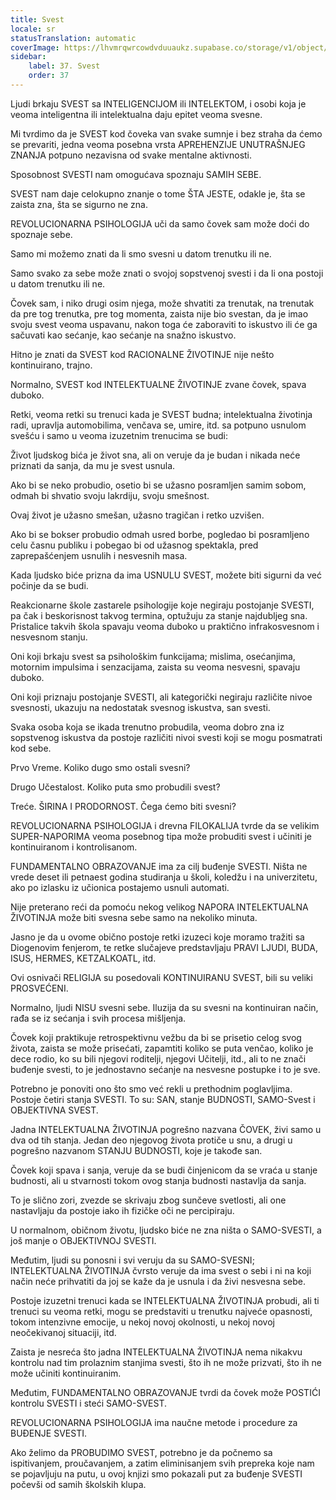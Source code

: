 ```yaml
---
title: Svest
locale: sr
statusTranslation: automatic
coverImage: https://lhvmrqwrcowdvduuaukz.supabase.co/storage/v1/object/public/strapi-uploads/small_cover-educacion-fundamental.webp-2d51a7828a2b1309555be27f7e2a61a0.webp
sidebar:
    label: 37. Svest
    order: 37
---
```

Ljudi brkaju SVEST sa INTELIGENCIJOM ili INTELEKTOM, i osobi koja je veoma inteligentna ili intelektualna daju epitet veoma svesne.

Mi tvrdimo da je SVEST kod čoveka van svake sumnje i bez straha da ćemo se prevariti, jedna veoma posebna vrsta APREHENZIJE UNUTRAŠNJEG ZNANJA potpuno nezavisna od svake mentalne aktivnosti.

Sposobnost SVESTI nam omogućava spoznaju SAMIH SEBE.

SVEST nam daje celokupno znanje o tome ŠTA JESTE, odakle je, šta se zaista zna, šta se sigurno ne zna.

REVOLUCIONARNA PSIHOLOGIJA uči da samo čovek sam može doći do spoznaje sebe.

Samo mi možemo znati da li smo svesni u datom trenutku ili ne.

Samo svako za sebe može znati o svojoj sopstvenoj svesti i da li ona postoji u datom trenutku ili ne.

Čovek sam, i niko drugi osim njega, može shvatiti za trenutak, na trenutak da pre tog trenutka, pre tog momenta, zaista nije bio svestan, da je imao svoju svest veoma uspavanu, nakon toga će zaboraviti to iskustvo ili će ga sačuvati kao sećanje, kao sećanje na snažno iskustvo.

Hitno je znati da SVEST kod RACIONALNE ŽIVOTINJE nije nešto kontinuirano, trajno.

Normalno, SVEST kod INTELEKTUALNE ŽIVOTINJE zvane čovek, spava duboko.

Retki, veoma retki su trenuci kada je SVEST budna; intelektualna životinja radi, upravlja automobilima, venčava se, umire, itd. sa potpuno usnulom svešću i samo u veoma izuzetnim trenucima se budi:

Život ljudskog bića je život sna, ali on veruje da je budan i nikada neće priznati da sanja, da mu je svest usnula.

Ako bi se neko probudio, osetio bi se užasno posramljen samim sobom, odmah bi shvatio svoju lakrdiju, svoju smešnost.

Ovaj život je užasno smešan, užasno tragičan i retko uzvišen.

Ako bi se bokser probudio odmah usred borbe, pogledao bi posramljeno celu časnu publiku i pobegao bi od užasnog spektakla, pred zaprepašćenjem usnulih i nesvesnih masa.

Kada ljudsko biće prizna da ima USNULU SVEST, možete biti sigurni da već počinje da se budi.

Reakcionarne škole zastarele psihologije koje negiraju postojanje SVESTI, pa čak i beskorisnost takvog termina, optužuju za stanje najdubljeg sna. Pristalice takvih škola spavaju veoma duboko u praktično infrakosvesnom i nesvesnom stanju.

Oni koji brkaju svest sa psihološkim funkcijama; mislima, osećanjima, motornim impulsima i senzacijama, zaista su veoma nesvesni, spavaju duboko.

Oni koji priznaju postojanje SVESTI, ali kategorički negiraju različite nivoe svesnosti, ukazuju na nedostatak svesnog iskustva, san svesti.

Svaka osoba koja se ikada trenutno probudila, veoma dobro zna iz sopstvenog iskustva da postoje različiti nivoi svesti koji se mogu posmatrati kod sebe.

Prvo Vreme. Koliko dugo smo ostali svesni?

Drugo Učestalost. Koliko puta smo probudili svest?

Treće. ŠIRINA I PRODORNOST. Čega ćemo biti svesni?

REVOLUCIONARNA PSIHOLOGIJA i drevna FILOKALIJA tvrde da se velikim SUPER-NAPORIMA veoma posebnog tipa može probuditi svest i učiniti je kontinuiranom i kontrolisanom.

FUNDAMENTALNO OBRAZOVANJE ima za cilj buđenje SVESTI. Ništa ne vrede deset ili petnaest godina studiranja u školi, koledžu i na univerzitetu, ako po izlasku iz učionica postajemo usnuli automati.

Nije preterano reći da pomoću nekog velikog NAPORA INTELEKTUALNA ŽIVOTINJA može biti svesna sebe samo na nekoliko minuta.

Jasno je da u ovome obično postoje retki izuzeci koje moramo tražiti sa Diogenovim fenjerom, te retke slučajeve predstavljaju PRAVI LJUDI, BUDA, ISUS, HERMES, KETZALKOATL, itd.

Ovi osnivači RELIGIJA su posedovali KONTINUIRANU SVEST, bili su veliki PROSVEĆENI.

Normalno, ljudi NISU svesni sebe. Iluzija da su svesni na kontinuiran način, rađa se iz sećanja i svih procesa mišljenja.

Čovek koji praktikuje retrospektivnu vežbu da bi se prisetio celog svog života, zaista se može prisećati, zapamtiti koliko se puta venčao, koliko je dece rodio, ko su bili njegovi roditelji, njegovi Učitelji, itd., ali to ne znači buđenje svesti, to je jednostavno sećanje na nesvesne postupke i to je sve.

Potrebno je ponoviti ono što smo već rekli u prethodnim poglavljima. Postoje četiri stanja SVESTI. To su: SAN, stanje BUDNOSTI, SAMO-Svest i OBJEKTIVNA SVEST.

Jadna INTELEKTUALNA ŽIVOTINJA pogrešno nazvana ČOVEK, živi samo u dva od tih stanja. Jedan deo njegovog života protiče u snu, a drugi u pogrešno nazvanom STANJU BUDNOSTI, koje je takođe san.

Čovek koji spava i sanja, veruje da se budi činjenicom da se vraća u stanje budnosti, ali u stvarnosti tokom ovog stanja budnosti nastavlja da sanja.

To je slično zori, zvezde se skrivaju zbog sunčeve svetlosti, ali one nastavljaju da postoje iako ih fizičke oči ne percipiraju.

U normalnom, običnom životu, ljudsko biće ne zna ništa o SAMO-SVESTI, a još manje o OBJEKTIVNOJ SVESTI.

Međutim, ljudi su ponosni i svi veruju da su SAMO-SVESNI; INTELEKTUALNA ŽIVOTINJA čvrsto veruje da ima svest o sebi i ni na koji način neće prihvatiti da joj se kaže da je usnula i da živi nesvesna sebe.

Postoje izuzetni trenuci kada se INTELEKTUALNA ŽIVOTINJA probudi, ali ti trenuci su veoma retki, mogu se predstaviti u trenutku najveće opasnosti, tokom intenzivne emocije, u nekoj novoj okolnosti, u nekoj novoj neočekivanoj situaciji, itd.

Zaista je nesreća što jadna INTELEKTUALNA ŽIVOTINJA nema nikakvu kontrolu nad tim prolaznim stanjima svesti, što ih ne može prizvati, što ih ne može učiniti kontinuiranim.

Međutim, FUNDAMENTALNO OBRAZOVANJE tvrdi da čovek može POSTIĆI kontrolu SVESTI i steći SAMO-SVEST.

REVOLUCIONARNA PSIHOLOGIJA ima naučne metode i procedure za BUĐENJE SVESTI.

Ako želimo da PROBUDIMO SVEST, potrebno je da počnemo sa ispitivanjem, proučavanjem, a zatim eliminisanjem svih prepreka koje nam se pojavljuju na putu, u ovoj knjizi smo pokazali put za buđenje SVESTI počevši od samih školskih klupa.

